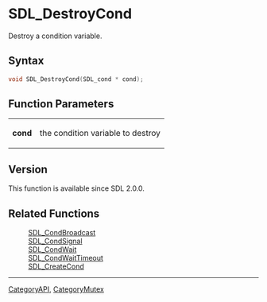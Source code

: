= SDL_DestroyCond =

Destroy a condition variable.

== Syntax ==

<syntaxhighlight lang='c'>
void SDL_DestroyCond(SDL_cond * cond);
</syntaxhighlight>

== Function Parameters ==

{|
|'''cond'''
|the condition variable to destroy
|}

== Version ==

This function is available since SDL 2.0.0.

== Related Functions ==

:[[SDL_CondBroadcast]]
:[[SDL_CondSignal]]
:[[SDL_CondWait]]
:[[SDL_CondWaitTimeout]]
:[[SDL_CreateCond]]

----
[[CategoryAPI]], [[CategoryMutex]]


